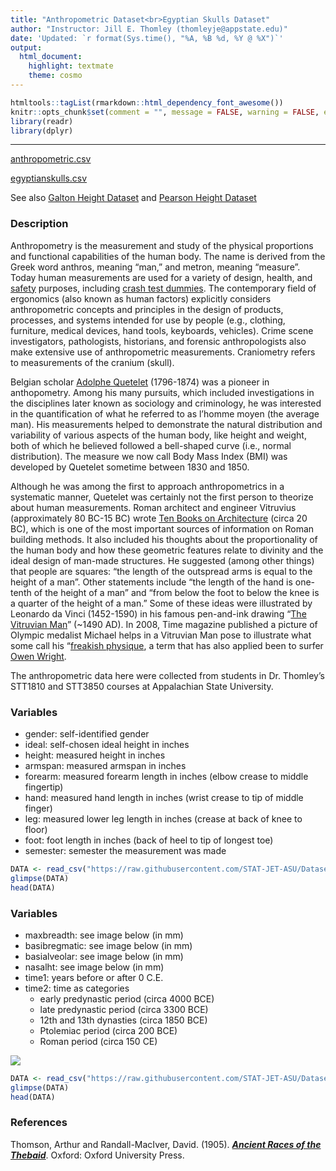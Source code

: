 ```yaml
---
title: "Anthropometric Dataset<br>Egyptian Skulls Dataset"
author: "Instructor: Jill E. Thomley (thomleyje@appstate.edu)"
date: 'Updated: `r format(Sys.time(), "%A, %B %d, %Y @ %X")`'
output: 
  html_document: 
    highlight: textmate
    theme: cosmo
---
```


```r
htmltools::tagList(rmarkdown::html_dependency_font_awesome())
knitr::opts_chunk$set(comment = "", message = FALSE, warning = FALSE, echo = FALSE)
library(readr)
library(dplyr)
```

<hr>

<i class="fas fa-database"></i> [anthropometric.csv](https://raw.githubusercontent.com/STAT-JET-ASU/Datasets/master/Instructor/anthropometric.csv)

<i class="fas fa-database"></i> [egyptianskulls.csv](https://raw.githubusercontent.com/STAT-JET-ASU/Datasets/master/Instructor/egyptianskulls.csv)

See also [Galton Height Dataset](galtonheightdata.html) and [Pearson Height Dataset](pearsonheightdata.html)


### Description

Anthropometry is the measurement and study of the physical proportions and functional capabilities of the human body. The name is derived from the Greek word anthros, meaning "man," and metron, meaning "measure". Today human measurements are used for a variety of design, health, and [safety](https://www.cdc.gov/niosh/topics/anthropometry/default.html) purposes, including [crash test dummies](http://www.humaneticsatd.com/crash-test-dummies/). The contemporary field of ergonomics (also known as human factors) explicitly considers anthropometric concepts and principles in the design of products, processes, and systems intended for use by people (e.g., clothing, furniture, medical devices, hand tools, keyboards, vehicles). Crime scene investigators, pathologists, historians, and forensic anthropologists also make extensive use of anthropometric measurements. Craniometry refers to measurements of the cranium (skull). 

Belgian scholar [Adolphe Quetelet](http://www-groups.dcs.st-and.ac.uk/history/Biographies/Quetelet.html) (1796-1874) was a pioneer in anthopometry. Among his many pursuits, which included investigations in the disciplines later known as sociology and criminology, he was interested in the quantification of what he referred to as l'homme moyen (the average man). His measurements helped to demonstrate the natural distribution and variability of various aspects of the human body, like height and weight, both of which he believed followed a bell-shaped curve (i.e., normal distribution). The measure we now call Body Mass Index (BMI) was developed by Quetelet sometime between 1830 and 1850.

Although he was among the first to approach anthropometrics in a systematic manner, Quetelet was certainly not the first person to theorize about human measurements. Roman architect and engineer Vitruvius (approximately 80 BC-15 BC) wrote [Ten Books on Architecture](http://www.gutenberg.org/ebooks/20239) (circa 20 BC), which is one of the most important sources of information on Roman building methods. It also included his thoughts about the proportionality of the human body and how these geometric features relate to divinity and the ideal design of man-made structures. He suggested (among other things) that people are squares: “the length of the outspread arms is equal to the height of a man”. Other statements include “the length of the hand is one-tenth of the height of a man” and “from below the foot to below the knee is a quarter of the height of a man.” Some of these ideas were illustrated by Leonardo da Vinci (1452-1590) in his famous pen-and-ink drawing “[The Vitruvian Man](https://leonardodavinci.stanford.edu/submissions/clabaugh/history/leonardo.html)” (~1490 AD). In 2008, Time magazine published a picture of Olympic medalist Michael helps in a Vitruvian Man pose to illustrate what some call his "[freakish physique](http://gawker.com/5038018/michael-phelps-freakish-physique-explained"), a term that has also applied been to surfer [Owen Wright](https://stabmag.com/style/the-anatomy-of-owen-wright/).

The anthropometric data here were collected from students in Dr. Thomley's STT1810 and STT3850 courses at Appalachian State University.


### Variables

* gender: self-identified gender
* ideal: self-chosen ideal height in inches
* height: measured height in inches
* armspan: measured armspan in inches
* forearm: measured forearm length in inches (elbow crease to middle fingertip)
* hand: measured hand length in inches (wrist crease to tip of middle finger)
* leg: measured lower leg length in inches (crease at back of knee to floor)
* foot: foot length in inches (back of heel to tip of longest toe)
* semester: semester the measurement was made

```r
DATA <- read_csv("https://raw.githubusercontent.com/STAT-JET-ASU/Datasets/master/Instructor/anthropometric.csv")
glimpse(DATA)
head(DATA)
```


### Variables

* maxbreadth: see image below (in mm)
* basibregmatic: see image below (in mm)
* basialveolar: see image below (in mm)
* nasalht: see image below (in mm)
* time1: years before or after 0 C.E.
* time2: time as categories
    * early predynastic period (circa 4000 BCE)
    * late predynastic period (circa 3300 BCE)
    * 12th and 13th dynasties (circa 1850 BCE)
    * Ptolemiac period (circa 200 BCE)
    * Roman period (circa 150 CE)
    
![](https://stat-jet-asu.github.io/Moodlepics/skullmeasurements.png)

```r
DATA <- read_csv("https://raw.githubusercontent.com/STAT-JET-ASU/Datasets/master/Instructor/egyptianskulls.csv")
glimpse(DATA)
head(DATA)
```


### References

Thomson, Arthur and Randall-MacIver, David. (1905). [***Ancient Races of the Thebaid***](https://books.google.com/books/about/The_Ancient_Races_of_the_Thebaid.html?id=7eQ-AAAAYAAJ). Oxford: Oxford University Press.
